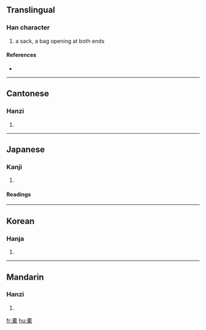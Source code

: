 ==Translingual==

===Han character===
{{Han char|rn=75|rad=木|as=12|sn=16|four=4090<sub>4</sub>|canj=十月一口木 (JBMRD)}}

# a sack, a bag opening at both ends

====References====
* {{Han ref|kx=0553.080|dkj=15533|dj=0941.210|hdz=21289.050|uh=6A50|ud=27216|bh=E9D1|bd=59857}}

----

==Cantonese==

===Hanzi===
{{yue-hanzi|jyut=|y=tok3}}

# {{defn|Cantonese}}

----

==Japanese==

===Kanji===
{{ja-kanji|grade=|rs=木12}}

# {{defn|Japanese}}

====Readings====
{{ja-readings|on=[[たく]] (taku), [[しゃ]] (sha)|kun=[[ふくろ]] (fukuro), [[ふいご]] (fuigo)}}

----

==Korean==

===Hanja===
{{ko-hanja|hangeul=탁|eumhun=|rv=tak|mr=t'ak|y=thak}}

# {{defn|Korean}}

----

==Mandarin==

===Hanzi===
{{cmn-hanzi|pin=[[dù]] ([[du4]]), [[luò]] ([[luo4]]), [[tuó]] ([[tuo2]]), [[tuò]] ([[tuo4]])|wg=tu<sup>4</sup>, lo<sup>4</sup>, t'o<sup>2</sup>, t'o<sup>4</sup>}}

# {{defn|Mandarin}}

[[fr:橐]]
[[hu:橐]]